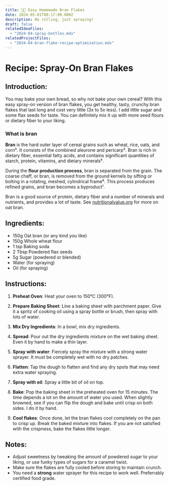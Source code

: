 ```yaml
---
title: 👨‍🍳 Easy Homemade Bran Flakes
date: 2024-05-01T08:17:00.000Z
description: No rolling, just spraying!
draft: false
relatedIdeaFiles:
  - "2024-04-spray-bottles.mdx"
relatedProjectFiles:
  - "2024-04-bran-flake-recipe-optimization.mdx"
---
```


# Recipe: Spray-On Bran Flakes

## Introduction:
You may bake your own bread, so why not bake your own cereal? With this easy spray-on version of bran flakes, you get healthy, tasty, crunchy bran flakes that last long and cost very little (3x to 5x less).
I add little sugar and some flax seeds for taste. You can definitely mix it up with more seed flours or dietary fiber to your liking. 

### What is bran
**Bran** is the hard outer layer of cereal grains such as wheat, rice, oats, and corn⁵. It consists of the combined aleurone and pericarp⁵. Bran is rich in dietary fiber, essential fatty acids, and contains significant quantities of starch, protein, vitamins, and dietary minerals⁵.

During the **flour production process**, bran is separated from the grain. The coarse chaff, or bran, is removed from the ground kernels by sifting or bolting in a rotating, meshed, cylindrical frame⁸. This process produces refined grains, and bran becomes a byproduct¹.

Bran is a good source of protein, dietary fiber and a number of minerals and nutrients, and provides a lot of taste.
See [nutritionalvalue.org](https://www.nutritionvalue.org/nutritioncalculator.php?servings=1&meal_name=Meal&id_0=168872&serving_0=100g&amount_0=1&final_weight=&utm_source=share-by-url) for more on oat bran.

## Ingredients:
- 150g Oat bran (or any kind you like)
- 150g Whole wheat flour
- 1 tsp Baking soda
- 2 Tbsp Powdered flax seeds
- 5g Sugar (powdered or blended)
- Water (for spraying)
- Oil (for spraying)

## Instructions:
1. **Preheat Oven**: Heat your oven to 150°C (300°F). 

2. **Prepare Baking Sheet**: Line a baking sheet with parchment paper. Give it a spritz of cooking oil using a spray bottle or brush, then spray with lots of water.

3. **Mix Dry Ingredients**: In a bowl, mix dry ingredients.

4. **Spread**: Pour out the dry ingredients mixture on the wet baking sheet. Even it by hand to make a thin layer.

5. **Spray with water**: Fiercely spray the mixture with a strong water sprayer. It must be completely wet with no dry patches.

6. **Flatten**: Tap the dough to flatten and find any dry spots that may need extra water spraying.

7. **Spray with oil**: Spray a little bit of oil on top.

8. **Bake**: Pop the baking sheet in the preheated oven for 15 minutes. The time depends a lot on the amount of water you used. When slightly browned, see if you can flip the dough and bake until crisp on both sides. I do it by hand.

9. **Cool flakes**: Once done, let the bran flakes cool completely on the pan to crisp up. Break the baked mixture into flakes. If you are not satisfied with the crispness, bake the flakes little longer.

## Notes:
- Adjust sweetness by tweaking the amount of powdered sugar to your liking, or use funky types of sugars for a caramel twist.
- Make sure the flakes are fully cooled before storing to maintain crunch.
- You need a **strong** water sprayer for this recipe to work well. Preferrably certified food grade.


